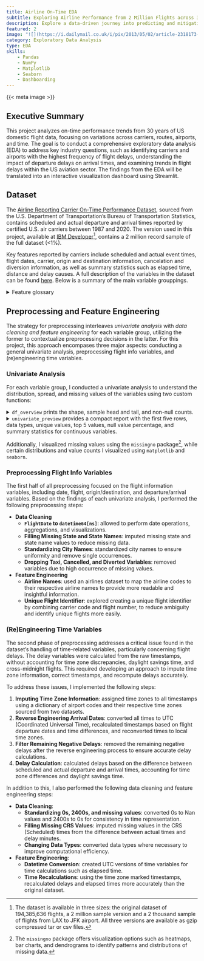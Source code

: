 ```yaml
---
title: Airline On-Time EDA
subtitle: Exploring Airline Performance from 2 Million Flights across 30 Years
description: Explore a data-driven journey into predicting and mitigating customer churn with this project on predictive analytics. Leveraging a Random Forest Classifier, discover insights that empower businesses to proactively retain customers and enhance overall satisfaction.
featured: 2
image: "![](https://i.dailymail.co.uk/i/pix/2013/05/02/article-2318173-19957F94000005DC-90_964x639.jpg)"
category: Exploratory Data Analysis
type: EDA
skills:
    - Pandas
    - NumPy
    - Matplotlib
    - Seaborn
    - Dashboarding
---
```


{{< meta image >}}

## Executive Summary

This project analyzes on-time performance trends from 30 years of US domestic flight data, focusing on variations across carriers, routes, airports, and time. The goal is to conduct a comprehensive exploratory data analysis (EDA) to address key industry questions, such as identifying carriers and airports with the highest frequency of flight delays, understanding the impact of departure delays on arrival times, and examining trends in flight delays within the US aviation sector. The findings from the EDA will be translated into an interactive visualization dashboard using Streamlit.

## Dataset

The [Airline Reporting Carrier On-Time Performance Dataset](https://www.transtats.bts.gov/Fields.asp?gnoyr_VQ=FGJ), sourced from the U.S. Department of Transportation's Bureau of Transportation Statistics, contains scheduled and actual departure and arrival times reported by certified U.S. air carriers between 1987 and 2020. The version used in this project, available at [IBM Developer](https://developer.ibm.com/exchanges/data/all/airline/)^[The dataset is available in three sizes: the original dataset of 194,385,636 flights, a 2 million sample version and a 2 thousand sample of flights from LAX to JFK airport. All three versions are available as gzip compressed tar or csv files.], contains a 2 million record sample of the full dataset (<1%).

Key features reported by carriers include scheduled and actual event times, flight dates, carrier, origin and destination information, cancelation and diversion information, as well as summary statistics such as elapsed time, distance and delay causes. A full description of the variables in the dataset can be found [here](https://www.transtats.bts.gov/Fields.asp?gnoyr_VQ=FGJ). Below is a summary of the main variable grouppings.

<details>
  <summary>Feature glossary</summary>

- **Temporal variables**: `Year`, `Quarter`, `Month`, `DayofMonth`, `DayOfWeek`, `FlightDate`
- **Flight variables**: `Reporting_Airline`, `Tail_Number`, `Flight_Number_Reporting_Airline`
- **Origin/Destination variables**: 
-   `OriginAirportID`, `Origin`, `OriginCityName`, `OriginState`, `OriginStateName`,   
-   `DestAirportID`, `Dest`, `DestCityName`, `DestState`, `DestStateName`  
- **Departure/Arrival time variables**: 
-   `CRSDepTime`, `DepTime`, `DepDelay`, `DepDelayMinutes`, `DepDel15`, `DepartureDelayGroups`  
-   `CRSArrTime`, `ArrTime`, `ArrDelay`, `ArrDelayMinutes`, `ArrDel15`, `ArrivalDelayGroups`  
- **Taxi variables**: `TaxiOut`, `WheelsOff`, `WheelsOn`, `TaxiIn`
- **Cancellation variables**: `Cancelled`, `CancellationCode`, `Diverted`
- **Flight summary variables**: `CRSElapsedTime`, `ActualElapsedTime`, `AirTime`, `Flights`, `Distance`, `DistanceGroup`
- **Cause of Delay (Data starts 6/2003)**: `CarrierDelay`, `WeatherDelay`, `NASDelay`, `SecurityDelay`, `LateAircraftDelay`

</details>

## Preprocessing and Feature Engineering

The strategy for preprocessing interleaves *univariate analysis* with *data cleaning and feature engineering* for each variable group, utilizing the former to contextualize preprocessing decisions in the latter. For this project, this approach encompases three major aspects: conducting a general univariate analysis, preprocessing flight info variables, and (re)engineering time variables.

### Univariate Analysis

For each variable group, I conducted a univariate analysis to understand the distribution, spread, and missing values of the variables using two custom functions:

<details class="list">
  <summary>`df_overview` prints the shape, sample head and tail, and non-null counts.</summary>
```python
def df_overview(df):
    print(f"Shape: {df.shape}\n")
    print(f"Head and tail preview:")
    display(df)
    print(f"Df info:")
    print(df.info(verbose=True), "\n")
    print("-"*70)
```
</details>

<details class="list">
<summary>`univariate_preview` provides a compact report with the first five rows, data types, unique values, top 5 values, null value percentage, and summary statistics for continuous variables.</summary>

```python
def univariate_preview(df, cols, describe=True):
    display("Data Preview")
    display(df[cols].head())
    
    display("Value Counts")
    list = []
    for col in cols:
        list.append(
            [col,
            df[col].dtypes,
            df[col].nunique(),
            df[col].value_counts().iloc[:5].index.tolist(),
            "{:.2f}%".format(df[col].isna().mean()*100)]
            )
    display(pd.DataFrame(list, 
                         columns = ['columns', 'dtypes', 'nunique', 'top5', 'na%']
                         ).sort_values('nunique', ascending=False))
    
    if describe:
        display("Summary Stats")
        display(pd.concat([
            df[cols].describe(),
            df[cols].skew().to_frame('skewness').T,
            df[cols].kurtosis().to_frame('kurtosis').T,
        ]))
```

</details>

Additionally, I visualized missing values using the `missingno` package^[The `missingno` package offers visualization options such as heatmaps, bar charts, and dendrograms to identify patterns and distributions of missing data.], while certain distributions and value counts I visualized using `matplotlib` and `seaborn`.

### Preprocessing Flight Info Variables

The first half of all preprocessing focused on the flight information variables, including date, flight, origin/destination, and departure/arrival variables. Based on the findings of each univariate analysis, I performed the following preprocessing steps:

- **Data Cleaning**
  - **`FlightDate` to `datetime64[ns]`**: allowed to perform date operations, aggregations, and visualizations.
  - **Filling Missing State and State Names**: imputed missing state and state name values to reduce missing data.
  - **Standardizing City Names**: standardized city names to ensure uniformity and remove single occurrences.
  - **Dropping Taxi, Cancelled, and Diverted Variables**: removed variables due to high occurrence of missing values.
- **Feature Engineering**
  - **Airline Names**: used an airlines dataset to map the airline codes to their respective airline names to provide more readable and insightful information.
  - **Unique Flight Identifier**: explored creating a unique flight identifier by combining carrier code and flight number, to reduce ambiguity and identify unique flights more easily.

### (Re)Engineering Time Variables

The second phase of preprocessing addresses a critical issue found in the dataset's handling of time-related variables, particularly concerning flight delays. The delay variables were calculated from the raw timestamps, without accounting for time zone discrepancies, daylight savings time, and cross-midnight flights. This required developing an approach to impute time zone information, correct timestamps, and recompute delays accurately.

To address these issues, I implemented the following steps:

1. **Imputing Time Zone Information**: assigned time zones to all timestamps using a dictionary of airport codes and their respective time zones sourced from two datasets.
2. **Reverse Engineering Arrival Dates**: converted all times to UTC (Coordinated Universal Time), recalculated timestamps based on flight departure dates and time differences, and reconverted times to local time zones.
3. **Filter Remaining Negative Delays**: removed the remaining negative delays after the reverse engineering process to ensure accurate delay calculations.
4. **Delay Calculation**: calculated delays based on the difference between scheduled and actual departure and arrival times, accounting for time zone differences and daylight savings time.

In addition to this, I also performed the following data cleaning and feature engineering steps:

- **Data Cleaning**:
  - **Standardizing 0s, 2400s, and missing values**: converted 0s to Nan values and 2400s to 0s for consistency in time representation.
  - **Filling Missing CRS Values**: imputed missing values in the CRS (Scheduled) times from the difference between actual times and delay minutes.
  - **Changing Data Types**: converted data types where necessary to improve computational efficiency.
- **Feature Engineering**:
  - **Datetime Conversion**: created UTC versions of time variables for time calculations such as elapsed time.
  - **Time Recalculations**: using the time zone marked timestamps, recalculated delays and elapsed times more accurately than the original dataset.

